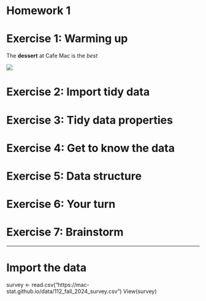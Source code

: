 # Homework 1

# Exercise 1: Warming up

The **dessert** at Cafe Mac is the *best*

![](https://wearecocina.com/wp-content/uploads/2020/06/desserts-1-min.png)

# Exercise 2: Import tidy data

# Exercise 3: Tidy data properties

# Exercise 4: Get to know the data

# Exercise 5: Data structure

# Exercise 6: Your turn

# Exercise 7: Brainstorm

------------------------------------------------------------------------


# Import the data
survey <- read.csv("https://mac-stat.github.io/data/112_fall_2024_survey.csv")
View(survey)
